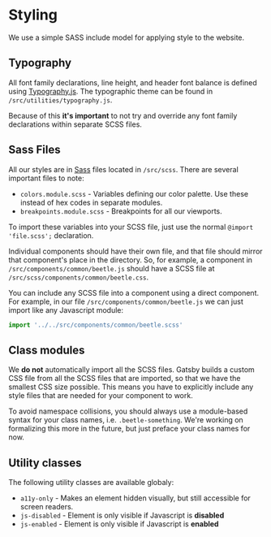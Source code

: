 
<Meta title="Styling" />

# Styling

We use a simple SASS include model for applying style to the website.

## Typography

All font family declarations, line height, and header font balance is defined using [Typography.js](https://kyleamathews.github.io/typography.js/). The typographic theme can be found in `/src/utilities/typography.js`.

Because of this **it's important** to not try and override any font family declarations within separate SCSS files.

## Sass Files

All our styles are in [Sass](https://sass-lang.com/) files located in `/src/scss`. There are several important files to note:

- `colors.module.scss` - Variables defining our color palette. Use these instead of hex codes in separate modules.
- `breakpoints.module.scss` - Breakpoints for all our viewports.

To import these variables into your SCSS file, just use the normal `@import 'file.scss';` declaration.

Individual components should have their own file, and that file should mirror that component's place in the directory. So, for example, a component in `/src/components/common/beetle.js` should have a SCSS file at `/src/scss/components/common/beetle.css`.

You can include any SCSS file into a component using a direct component. For example, in our file `/src/components/common/beetle.js` we can just import like any Javascript module:

```javascript
import '../../src/components/common/beetle.scss'
```

## Class modules

We **do not** automatically import all the SCSS files. Gatsby builds a custom CSS file from all the SCSS files that are imported, so that we have the smallest CSS size possible. This means you have to explicitly include any style files that are needed for your component to work.

To avoid namespace collisions, you should always use a module-based syntax for your class names, i.e. `.beetle-something`. We're working on formalizing this more in the future, but just preface your class names for now.

## Utility classes

The following utility classes are available globaly:

- `a11y-only` - Makes an element hidden visually, but still accessible for screen readers.
- `js-disabled` - Element is only visible if Javascript is **disabled**
- `js-enabled` - Element is only visible if Javascript is **enabled**